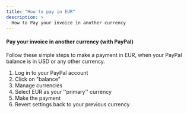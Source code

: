 ```yaml
---
title: "How to pay in EUR"
description: >
  How to Pay your invoice in another currency
---
```


#### Pay your invoice in another currency (with PayPal)

Follow these simple steps to make a payment in EUR, when your PayPal balance is in USD or any other currency.

1.  Log in to your PayPal account
2.  Click on "balance"
3.  Manage currencies
4.  Select EUR as your ''primary'' currency
5.  Make the payment
6.  Revert settings back to your previous currency